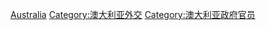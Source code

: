 {{Commonscat|Diplomats of Australia}}

[[Category:各國外交官|Australia]]
[[Category:澳大利亚外交|Category:澳大利亚外交]]
[[Category:澳大利亚政府官员|Category:澳大利亚政府官员]]